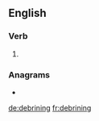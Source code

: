 ==English==

===Verb===
{{head|en|present participle}}

# {{present participle of|debrine|lang=en|nocat=1}}

===Anagrams===
* {{l|en|rebinding}}

[[de:debrining]]
[[fr:debrining]]